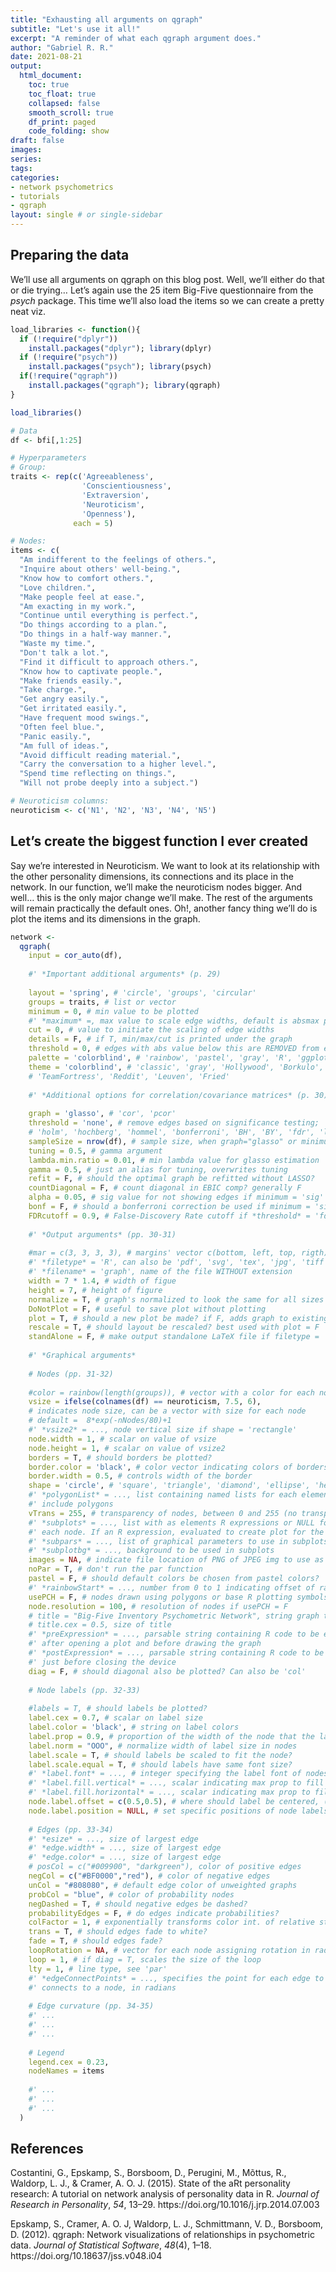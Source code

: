 ```yaml
---
title: "Exhausting all arguments on qgraph"
subtitle: "Let's use it all!"
excerpt: "A reminder of what each qgraph argument does."
author: "Gabriel R. R."
date: 2021-08-21
output: 
  html_document:
    toc: true
    toc_float: true
    collapsed: false
    smooth_scroll: true
    df_print: paged
    code_folding: show
draft: false
images:
series:
tags:
categories:
- network psychometrics
- tutorials
- qgraph
layout: single # or single-sidebar
---
```

## Preparing the data

We'll use all arguments on qgraph on this blog post. Well, we'll either do that
or die trying...
Let's again use the 25 item Big-Five questionnaire from the *psych* package.
This time we'll also load the items so we can create a pretty neat viz.

```r
load_libraries <- function(){
  if (!require("dplyr"))
    install.packages("dplyr"); library(dplyr)
  if (!require("psych"))
    install.packages("psych"); library(psych)
  if(!require("qgraph"))
    install.packages("qgraph"); library(qgraph)
}

load_libraries()

# Data
df <- bfi[,1:25]

# Hyperparameters
# Group:
traits <- rep(c('Agreeableness',
                'Conscientiousness',
                'Extraversion',
                'Neuroticism',
                'Openness'),
              each = 5)

# Nodes:
items <- c(
  "Am indifferent to the feelings of others.",
  "Inquire about others' well-being.",
  "Know how to comfort others.",
  "Love children.",
  "Make people feel at ease.",
  "Am exacting in my work.",
  "Continue until everything is perfect.",
  "Do things according to a plan.",
  "Do things in a half-way manner.",
  "Waste my time.",
  "Don't talk a lot.",
  "Find it difficult to approach others.",
  "Know how to captivate people.",
  "Make friends easily.",
  "Take charge.",
  "Get angry easily.",
  "Get irritated easily.",
  "Have frequent mood swings.",
  "Often feel blue.",
  "Panic easily.",
  "Am full of ideas.",
  "Avoid difficult reading material.",
  "Carry the conversation to a higher level.",
  "Spend time reflecting on things.",
  "Will not probe deeply into a subject.")

# Neuroticism columns:
neuroticism <- c('N1', 'N2', 'N3', 'N4', 'N5')
```

## Let's create the biggest function I ever created
Say we're interested in Neuroticism. We want to look at its relationship with
the other personality dimensions, its connections and its place in the network.
In our function, we'll make the neuroticism nodes bigger. 
And well... this is the only major change we'll make.
The rest of the arguments will remain practically the default ones. Oh!, another
fancy thing we'll do is plot the items and its dimensions in the graph.

```r
network <- 
  qgraph(
    input = cor_auto(df),
    
    #' *Important additional arguments* (p. 29)
    
    layout = 'spring', # 'circle', 'groups', 'circular'
    groups = traits, # list or vector
    minimum = 0, # min value to be plotted
    #' *maximum* =, max value to scale edge widths, default is absmax pcor(x,y)
    cut = 0, # value to initiate the scaling of edge widths
    details = F, # if T, min/max/cut is printed under the graph
    threshold = 0, # edges with abs value below this are REMOVED from estimation
    palette = 'colorblind', # 'rainbow', 'pastel', 'gray', 'R', 'ggplot2'
    theme = 'colorblind', # 'classic', 'gray', 'Hollywood', 'Borkulo', 'gimme',
    # 'TeamFortress', 'Reddit', 'Leuven', 'Fried'
    
    #' *Additional options for correlation/covariance matrices* (p. 30)
    
    graph = 'glasso', # 'cor', 'pcor'
    threshold = 'none', # remove edges based on significance testing; 'sig',
    # 'holm', 'hochberg', 'hommel', 'bonferroni', 'BH', 'BY', 'fdr', 'locfdr'
    sampleSize = nrow(df), # sample size, when graph="glasso" or minimum="sig"
    tuning = 0.5, # gamma argument
    lambda.min.ratio = 0.01, # min lambda value for glasso estimation
    gamma = 0.5, # just an alias for tuning, overwrites tuning
    refit = F, # should the optimal graph be refitted without LASSO?
    countDiagonal = F, # count diagonal in EBIC comp? generally F
    alpha = 0.05, # sig value for not showing edges if minimum = 'sig'
    bonf = F, # should a bonferroni correction be used if minimum = 'sig'?
    FDRcutoff = 0.9, # False-Discovery Rate cutoff if *threshold* = 'fdr'
    
    #' *Output arguments* (pp. 30-31)
    
    #mar = c(3, 3, 3, 3), # margins' vector c(bottom, left, top, rigth)
    #' *filetype* = 'R', can also be 'pdf', 'svg', 'tex', 'jpg', 'tiff'
    #' *filename* = 'graph', name of the file WITHOUT extension
    width = 7 * 1.4, # width of figue
    height = 7, # height of figure
    normalize = T, # graph's normalized to look the same for all sizes
    DoNotPlot = F, # useful to save plot without plotting
    plot = T, # should a new plot be made? if F, adds graph to existing plot
    rescale = T, # should layout be rescaled? best used with plot = F
    standAlone = F, # make output standalone LaTeX file if filetype = 'tex'
    
    #' *Graphical arguments*
    
    # Nodes (pp. 31-32)
    
    #color = rainbow(length(groups)), # vector with a color for each node
    vsize = ifelse(colnames(df) == neuroticism, 7.5, 6),
    # indicates node size, can be a vector with size for each node
    # default =  8*exp(-nNodes/80)+1
    #' *vsize2* = ..., node vertical size if shape = 'rectangle'
    node.width = 1, # scalar on value of vsize
    node.height = 1, # scalar on value of vsize2
    borders = T, # should borders be plotted?
    border.color = 'black', # color vector indicating colors of borders
    border.width = 0.5, # controls width of the border
    shape = 'circle', # 'square', 'triangle', 'diamond', 'ellipse', 'heart'
    #' *polygonList* = ..., list containing named lists for each element to
    #' include polygons
    vTrans = 255, # transparency of nodes, between 0 and 255 (no transparency)
    #' *subplots* = ..., list with as elements R expressions or NULL for 
    #' each node. If an R expression, evaluated to create plot for the node.
    #' *subpars* = ..., list of graphical parameters to use in subplots
    #' *subplotbg* = ..., background to be used in subplots
    images = NA, # indicate file location of PNG of JPEG img to use as nodes
    noPar = T, # don't run the par function
    pastel = F, # should default colors be chosen from pastel colors?
    #' *rainbowStart* = ..., number from 0 to 1 indicating offset of rainbow
    usePCH = F, # nodes drawn using polygons or base R plotting symbols?
    node.resolution = 100, # resolution of nodes if usePCH = F
    # title = "Big-Five Inventory Psychometric Network", string graph title
    # title.cex = 0.5, size of title
    #' *preExpression* = ..., parsable string containing R code to be evaluated
    #' after opening a plot and before drawing the graph
    #' *postExpression* = ..., parsable string containing R code to be evaluated
    #' just before closing the device
    diag = F, # should diagonal also be plotted? Can also be 'col'
    
    # Node labels (pp. 32-33)
    
    #labels = T, # should labels be plotted?
    label.cex = 0.7, # scalar on label size
    label.color = 'black', # string on label colors
    label.prop = 0.9, # proportion of the width of the node that the label scales
    label.norm = "OOO", # normalize width of label size in nodes
    label.scale = T, # should labels be scaled to fit the node?
    label.scale.equal = T, # should labels have same font size?
    #' *label.font* = ..., # integer specifying the label font of nodes
    #' *label.fill.vertical* = ..., scalar indicating max prop to fill a node
    #' *label.fill.horizontal* = ..., scalar indicating max prop to fill a node
    node.label.offset = c(0.5,0.5), # where should label be centered, (x, y)
    node.label.position = NULL, # set specific positions of node labels
    
    # Edges (pp. 33-34)
    #' *esize* = ..., size of largest edge
    #' *edge.width* = ..., size of largest edge
    #' *edge.color* = ..., size of largest edge
    # posCol = c("#009900", "darkgreen"), color of positive edges
    negCol = c("#BF0000","red"), # color of negative edges
    unCol = "#808080", # default edge color of unweighted graphs
    probCol = "blue", # color of probability nodes
    negDashed = T, # should negative edges be dashed?
    probabilityEdges = F, # do edges indicate probabilities?
    colFactor = 1, # exponentially transforms color int. of relative strength 1
    trans = T, # should edges fade to white?
    fade = T, # should edges fade?
    loopRotation = NA, # vector for each node assigning rotation in radians
    loop = 1, # if diag = T, scales the size of the loop
    lty = 1, # line type, see 'par'
    #' *edgeConnectPoints* = ..., specifies the point for each edge to which it 
    #' connects to a node, in radians
    
    # Edge curvature (pp. 34-35)
    #' ...
    #' ...
    #' ...
    
    # Legend
    legend.cex = 0.23,
    nodeNames = items
    
    #' ...
    #' ...
    #' ...
  )
```


## References
Costantini, G., Epskamp, S., Borsboom, D., Perugini, M., Mõttus, R., Waldorp, 
L. J., & Cramer, A. O. J. (2015). State of the aRt personality research: 
A tutorial on network analysis of personality data in R. 
*Journal of Research in Personality*, *54*, 13–29. 
https://doi.org/10.1016/j.jrp.2014.07.003

Epskamp, S., Cramer, A. O. J, Waldorp, L. J., Schmittmann, V. D., Borsboom, D. 
(2012). qgraph: Network visualizations of relationships in psychometric data. 
*Journal of Statistical Software*, *48*(4), 1–18. 
https://doi.org/10.18637/jss.v048.i04 

